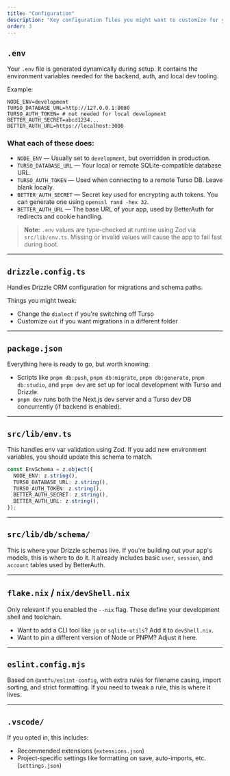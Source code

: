 ```yaml
---
title: "Configuration"
description: "Key configuration files you might want to customize for your setup or deployment."
order: 3
---
```


## `.env`

Your `.env` file is generated dynamically during setup. It contains the environment variables needed for the backend, auth, and local dev tooling.

Example:

```env
NODE_ENV=development
TURSO_DATABASE_URL=http://127.0.0.1:8080
TURSO_AUTH_TOKEN= # not needed for local development
BETTER_AUTH_SECRET=abcd1234...
BETTER_AUTH_URL=https://localhost:3000
```

### What each of these does:

* `NODE_ENV` — Usually set to `development`, but overridden in production.
* `TURSO_DATABASE_URL` — Your local or remote SQLite-compatible database URL.
* `TURSO_AUTH_TOKEN` — Used when connecting to a remote Turso DB. Leave blank locally.
* `BETTER_AUTH_SECRET` — Secret key used for encrypting auth tokens. You can generate one using `openssl rand -hex 32`.
* `BETTER_AUTH_URL` — The base URL of your app, used by BetterAuth for redirects and cookie handling.

> **Note:** `.env` values are type-checked at runtime using Zod via `src/lib/env.ts`. Missing or invalid values will cause the app to fail fast during boot.

---

## `drizzle.config.ts`

Handles Drizzle ORM configuration for migrations and schema paths.

Things you might tweak:

* Change the `dialect` if you're switching off Turso
* Customize `out` if you want migrations in a different folder

---

## `package.json`

Everything here is ready to go, but worth knowing:

* Scripts like `pnpm db:push`, `pnpm db:migrate`, `pnpm db:generate`, `pnpm db:studio`, and `pnpm dev` are set up for local development with Turso and Drizzle.
* `pnpm dev` runs both the Next.js dev server and a Turso dev DB concurrently (if backend is enabled).

---

## `src/lib/env.ts`

This handles env var validation using Zod. If you add new environment variables, you should update this schema to match.

```ts
const EnvSchema = z.object({
  NODE_ENV: z.string(),
  TURSO_DATABASE_URL: z.string(),
  TURSO_AUTH_TOKEN: z.string(),
  BETTER_AUTH_SECRET: z.string(),
  BETTER_AUTH_URL: z.string(),
});
```

---

## `src/lib/db/schema/`

This is where your Drizzle schemas live. If you're building out your app's models, this is where to do it. It already includes basic `user`, `session`, and `account` tables used by BetterAuth.

---

## `flake.nix` / `nix/devShell.nix`

Only relevant if you enabled the `--nix` flag. These define your development shell and toolchain.

* Want to add a CLI tool like `jq` or `sqlite-utils`? Add it to `devShell.nix`.
* Want to pin a different version of Node or PNPM? Adjust it here.

---

## `eslint.config.mjs`

Based on `@antfu/eslint-config`, with extra rules for filename casing, import sorting, and strict formatting. If you need to tweak a rule, this is where it lives.

---

## `.vscode/`

If you opted in, this includes:

* Recommended extensions (`extensions.json`)
* Project-specific settings like formatting on save, auto-imports, etc. (`settings.json`)
